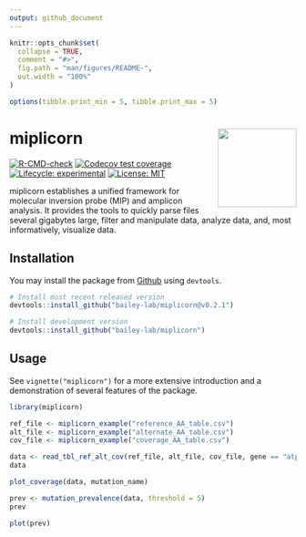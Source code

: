 ```yaml
---
output: github_document
---
```


<!-- README.md is generated from README.Rmd. Please edit that file -->

```r
knitr::opts_chunk$set(
  collapse = TRUE,
  comment = "#>",
  fig.path = "man/figures/README-",
  out.width = "100%"
)

options(tibble.print_min = 5, tibble.print_max = 5)
```

# miplicorn <a href='https://bailey-lab.github.io/miplicorn/'><img src='man/figures/logo.png' align="right" height="138" /></a>

<!-- badges: start -->
[![R-CMD-check](https://github.com/bailey-lab/miplicorn/actions/workflows/check-standard.yaml/badge.svg)](https://github.com/bailey-lab/miplicorn/actions/workflows/check-standard.yaml)
[![Codecov test coverage](https://codecov.io/gh/bailey-lab/miplicorn/branch/main/graph/badge.svg)](https://app.codecov.io/gh/bailey-lab/miplicorn?branch=main)
[![Lifecycle: experimental](https://img.shields.io/badge/lifecycle-experimental-orange.svg)](https://lifecycle.r-lib.org/articles/stages.html#experimental)
[![License: MIT](https://img.shields.io/badge/License-MIT-yellow.svg)](https://opensource.org/licenses/MIT)
<!-- badges: end -->

miplicorn establishes a unified framework for molecular inversion probe (MIP)
and amplicon analysis. It provides the tools to quickly parse files several
gigabytes large, filter and manipulate data, analyze data, and, most
informatively, visualize data.

## Installation
You may install the package from
[Github](https://github.com/bailey-lab/miplicorn) using `devtools`.

::: .pkgdown-release
```r
# Install most recent released version
devtools::install_github("bailey-lab/miplicorn@v0.2.1")
```
:::

::: .pkgdown-devel
```r
# Install development version
devtools::install_github("bailey-lab/miplicorn")
```
:::

## Usage
See `vignette("miplicorn")` for a more extensive introduction and a
demonstration of several features of the package.
```r
library(miplicorn)

ref_file <- miplicorn_example("reference_AA_table.csv")
alt_file <- miplicorn_example("alternate_AA_table.csv")
cov_file <- miplicorn_example("coverage_AA_table.csv")

data <- read_tbl_ref_alt_cov(ref_file, alt_file, cov_file, gene == "atp6" | gene == "crt")
data

plot_coverage(data, mutation_name)

prev <- mutation_prevalence(data, threshold = 5)
prev

plot(prev)
```
